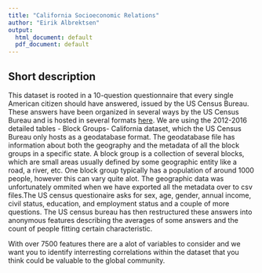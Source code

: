 ```yaml
---
title: "California Socioeconomic Relations"
author: "Eirik Albrektsen"
output:
  html_document: default
  pdf_document: default
---
```

## Short description
This dataset is rooted in a 10-question questionnaire that every single American citizen should have answered, issued by the US Census Bureau. These answers have been organized in several ways by the US Census Bureau and is hosted in several formats [here](https://www.census.gov/geo/maps-data/data/tiger-data.html). We are using the 2012-2016 detailed tables - Block Groups- California dataset, which the US Census Bureau only hosts as a geodatabase format. The geodatabase file has information about both the geography and the metadata of all the block groups in a specific state. A block group is a collection of several blocks, which are small areas usually defined by some geographic entity like a road, a river, etc. One block group typically has a population of around 1000 people, however this can vary quite alot. The geographic data was unfortunately ommited when we have exported all the metadata over to csv files.The US census questionaire asks for sex, age, gender, annual income, civil status, education, and employment status and a couple of more questions. The US census bureau has then restructured these answers into anonymous features describing the averages of some answers and the count of people fitting certain characteristic. 

With over 7500 features there are a alot of variables to consider and we want you to identify interresting correlations within the dataset that you think could be valuable to the global community. 
